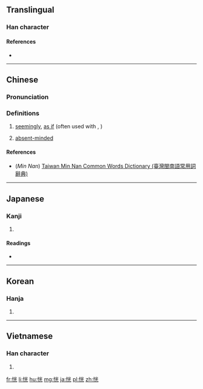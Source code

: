 ==Translingual==

===Han character===
{{Han char|rn=61|rad=心|as=06|sn=9|four=9901<sub>1</sub>|canj=心火一山 (PFMU)|ids=⿰[[忄]][[光]]}}

====References====
* {{Han ref|kx=0384.030|dkj=10546|dj=0714.210|hdz=42295.040|uh=604D|ud=24653|bh=ABE9|bd=44009}}

----

==Chinese==
{{zh-hanzi-box|[[恅]]}}

===Pronunciation===
{{zh-pron
|m=huǎng
|c=fong2
|h=pfs=fóng
|mn=huánn/hóng
|mn_note=huánn - vernacular, hóng - literary
|w=3huaan
|mc=y
|cat=adv,adj
}}

===Definitions===
# [[seemingly]], [[as if]] (often used with {{zh-l|如}}, {{zh-l|若}})
#: {{zh-usex|恍如 夢境|as if in a dream|inline=y|link=y}}
# [[absent-minded]]
#: {{zh-usex|恍狂|delirious|inline=y|link=y}}

====References====
* (''Min Nan'') [http://twblg.dict.edu.tw/holodict_new/index.html Taiwan Min Nan Common Words Dictionary (臺灣閩南語常用詞辭典)]

----

==Japanese==

===Kanji===
{{ja-kanji|grade=|rs=心06}}

# {{defn|lang=ja|sort=心06}}

====Readings====
* {{ja-readings|on=[[こう]] (kō)|kun=[[ほのか]] (honoka), [[うっとりする]] (uttorisuru), [[くらい]] (kurai)}}

----

==Korean==

===Hanja===
{{ko-hanja|hangeul=황|eumhun=|rv=|mr=hwang|y=hwang}}

# {{defn|lang=ko|sort=心06}}

----

==Vietnamese==

===Han character===
{{vi-hantu|[[hoảng]], [[đoảng]]|rs=心06}}

# {{defn|lang=vi|sort=心06}}

[[fr:恍]]
[[li:恍]]
[[hu:恍]]
[[mg:恍]]
[[ja:恍]]
[[pl:恍]]
[[zh:恍]]